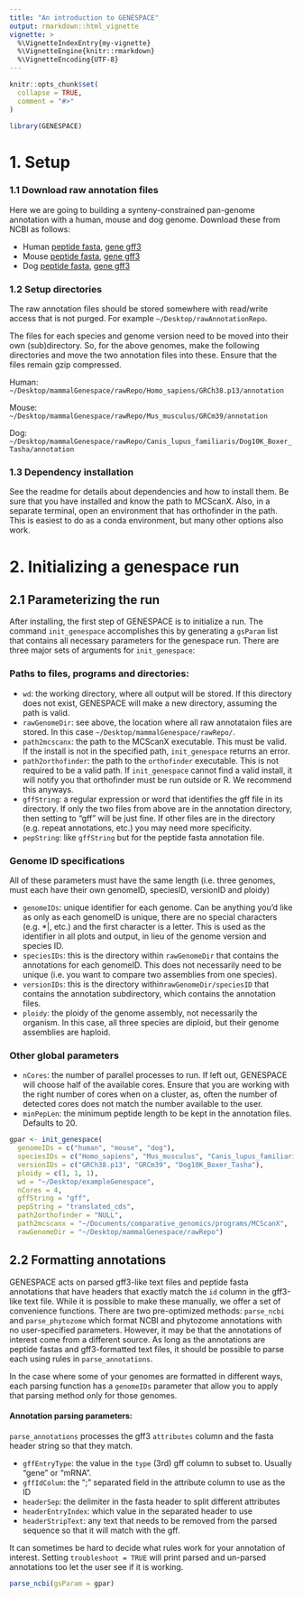 ```yaml
---
title: "An introduction to GENESPACE"
output: rmarkdown::html_vignette
vignette: >
  %\VignetteIndexEntry{my-vignette}
  %\VignetteEngine{knitr::rmarkdown}
  %\VignetteEncoding{UTF-8}
---
```


```r
knitr::opts_chunk$set(
  collapse = TRUE,
  comment = "#>"
)
```

```r
library(GENESPACE)
```

# 1. Setup

### 1.1 Download raw annotation files

Here we are going to building a synteny-constrained pan-genome annotation with a human, mouse and dog genome. Download these from NCBI as follows:

- Human [peptide fasta](https://ftp.ncbi.nlm.nih.gov/genomes/all/GCF/000/001/405/GCF_000001405.39_GRCh38.p13/GCF_000001405.39_GRCh38.p13_translated_cds.faa.gz), [gene gff3](https://ftp.ncbi.nlm.nih.gov/genomes/all/GCF/000/001/405/GCF_000001405.39_GRCh38.p13/GCF_000001405.39_GRCh38.p13_genomic.gff.gz)
- Mouse [peptide fasta](https://ftp.ncbi.nlm.nih.gov/genomes/all/GCA/000/001/635/GCA_000001635.9_GRCm39/GCA_000001635.9_GRCm39_translated_cds.faa.gz), [gene gff3](https://ftp.ncbi.nlm.nih.gov/genomes/all/GCA/000/001/635/GCA_000001635.9_GRCm39/GCA_000001635.9_GRCm39_genomic.gff.gz)
- Dog [peptide fasta](https://ftp.ncbi.nlm.nih.gov/genomes/all/GCF/000/002/285/GCF_000002285.5_Dog10K_Boxer_Tasha/GCF_000002285.5_Dog10K_Boxer_Tasha_translated_cds.faa.gz), [gene gff3](https://ftp.ncbi.nlm.nih.gov/genomes/all/GCF/000/002/285/GCF_000002285.5_Dog10K_Boxer_Tasha/GCF_000002285.5_Dog10K_Boxer_Tasha_genomic.gff.gz)

### 1.2 Setup directories

The raw annotation files should be stored somewhere with read/write access that is not purged. For example `~/Desktop/rawAnnotationRepo`. 

The files for each species and genome version need to be moved into their own (sub)directory. So, for the above genomes, make the following directories and move the two annotation files into these. Ensure that the files remain gzip compressed.

Human: `~/Desktop/mammalGenespace/rawRepo/Homo_sapiens/GRCh38.p13/annotation`

Mouse: `~/Desktop/mammalGenespace/rawRepo/Mus_musculus/GRCm39/annotation`

Dog: `~/Desktop/mammalGenespace/rawRepo/Canis_lupus_familiaris/Dog10K_Boxer_Tasha/annotation`

### 1.3 Dependency installation

See the readme for details about dependencies and how to install them. Be sure that you have installed and know the path to MCScanX. Also, in a separate terminal, open an environment that has orthofinder in the path. This is easiest to do as a conda environment, but many other options also work. 



# 2. Initializing a genespace run

## 2.1 Parameterizing the run

After installing, the first step of GENESPACE is to initialize a run. The command `init_genespace` accomplishes this by generating a `gsParam` list that contains all necessary parameters for the genespace run. There are three major sets of arguments for `init_genespace`:

###  Paths to files, programs and directories:

- `wd`: the working directory, where all output will be stored. If this directory does not exist, GENESPACE will make a new directory, assuming the path is valid. 
- `rawGenomeDir`: see above, the location where all raw annotataion files are stored. In this case `~/Desktop/mammalGenespace/rawRepo/`. 
- `path2mcscanx`: the path to the MCScanX executable. This must be valid. If the install is not in the specified path, `init_genespace` returns an error. 
- `path2orthofinder`: the path to the `orthofinder` executable. This is not required to be a valid path. If `init_genespace` cannot find a valid install, it will notify you that orthofinder must be run outside or R. We recommend this anyways. 
- `gffString`: a regular expression or word that identifies the gff file in its directory. If only the two files from above are in the annotation directory, then setting to "gff" will be just fine. If other files are in the directory (e.g. repeat annotations, etc.) you may need more specificity. 
- `pepString`: like `gffString` but for the peptide fasta annotation file. 

### Genome ID specifications

All of these parameters must have the same length (i.e. three genomes, must each have their own genomeID, speciesID, versionID and ploidy)

- `genomeIDs`: unique identifier for each genome. Can be anything you'd like as only as each genomeID is unique, there are no special characters (e.g. *|, etc.) and the first character is a letter. This is used as the identifier in all plots and output, in lieu of the genome version and species ID. 
- `speciesIDs`: this is the directory within `rawGenomeDir` that contains the annotations for each genomeID. This does not necessarily need to be unique (i.e. you want to compare two assemblies from one species).
- `versionIDs`: this is the directory within`rawGenomeDir/speciesID` that contains the annotation subdirectory, which contains the annotation files. 
- `ploidy`: the ploidy of the genome assembly, not necessarily the organism. In this case, all three species are diploid, but their genome assemblies are haploid. 

### Other global parameters

- `nCores`: the number of parallel processes to run. If left out, GENESPACE will choose half of the available cores. Ensure that you are working with the right number of cores when on a cluster, as, often the number of detected cores does not match the number available to the user.
- `minPepLen`: the minimum peptide length to be kept in the annotation files. Defaults to 20. 

```r
gpar <- init_genespace(
  genomeIDs = c("human", "mouse", "dog"),
  speciesIDs = c("Homo_sapiens", "Mus_musculus", "Canis_lupus_familiaris"),
  versionIDs = c("GRCh38.p13", "GRCm39", "Dog10K_Boxer_Tasha"),
  ploidy = c(1, 1, 1),
  wd = "~/Desktop/exampleGenespace",
  nCores = 4, 
  gffString = "gff", 
  pepString = "translated_cds",
  path2orthofinder = "NULL",
  path2mcscanx = "~/Documents/comparative_genomics/programs/MCScanX",
  rawGenomeDir = "~/Desktop/mammalGenespace/rawRepo")

```


## 2.2 Formatting annotations

GENESPACE acts on parsed gff3-like text files and peptide fasta annotations that have headers that exactly match the `id` column in the gff3-like text file. While it is possible to make these manually, we offer a set of convenience functions. There are two pre-optimized methods: `parse_ncbi` and `parse_phytozome` which format NCBI and phytozome annotations with no user-specified parameters. However, it may be that the annotations of interest come from a different source. As long as the annotations are peptide fastas and gff3-formatted text files, it should be possible to parse each using rules in `parse_annotations`. 

In the case where some of your genomes are formatted in different ways, each parsing function has a `genomeIDs` parameter that allow you to apply that parsing method only for those genomes. 

#### Annotation parsing parameters:

`parse_annotations` processes the gff3 `attributes` column and the fasta header string so that they match. 

- `gffEntryType`: the value in the `type` (3rd) gff column to subset to. Usually "gene" or "mRNA". 
- `gffIdColum`: the ";" separated field in the attribute column to use as the ID
- `headerSep`: the delimiter in the fasta header to split different attributes
- `headerEntryIndex`: which value in the separated header to use
- `headerStripText`: any text that needs to be removed from the parsed sequence so that it will match with the gff. 

It can sometimes be hard to decide what rules work for your annotation of interest. Setting `troubleshoot = TRUE` will print parsed and un-parsed annotations too let the user see if it is working. 

```r
parse_ncbi(gsParam = gpar)
```


